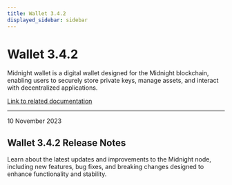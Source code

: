 ```yaml
---
title: Wallet 3.4.2
displayed_sidebar: sidebar
---
```


# Wallet 3.4.2

Midnight wallet is a digital wallet designed for the Midnight blockchain, enabling users to securely store private keys, manage assets, and interact with decentralized applications.

[Link to related documentation](../../learn/introduction/wallets)

---

<div 
  style={{
    marginTop: '0',
    fontSize: '1rem',
    fontWeight: 'normal',
    marginBottom: '0.5rem'
  }}
>
  10 November 2023
</div>

## Wallet 3.4.2 Release Notes

Learn about the latest updates and improvements to the Midnight node, including new features, bug fixes, and breaking changes designed to enhance functionality and stability.
